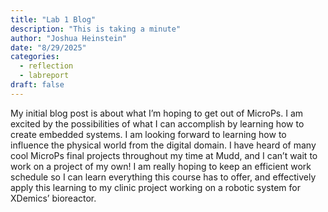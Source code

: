 ```yaml
---
title: "Lab 1 Blog"
description: "This is taking a minute"
author: "Joshua Heinstein"
date: "8/29/2025"
categories:
  - reflection
  - labreport
draft: false
---
```


My initial blog post is about what I'm hoping to get out of MicroPs. I am excited by the possibilities of what I can accomplish by learning how to create embedded systems. I am looking forward to learning how to influence the physical world from the digital domain. I have heard of many cool MicroPs final projects throughout my time at Mudd, and I can't wait to work on a project of my own! I am really hoping to keep an efficient work schedule so I can learn everything this course has to offer, and effectively apply this learning to my clinic project working on a robotic system for XDemics' bioreactor.
